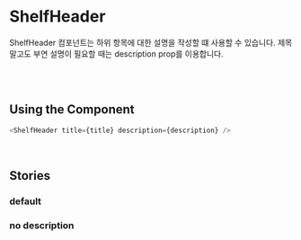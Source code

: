 

<Meta of={ShelfHeaderStories} />

# ShelfHeader

ShelfHeader 컴포넌트는 하위 항목에 대한 설명을 작성할 떄 사용할 수 있습니다.
제목 말고도 부연 설명이 필요할 때는 description prop를 이용합니다.

<br />
<br />

## Using the Component

```js
<ShelfHeader title={title} description={description} />
```

<br />

## Stories

### default

<Canvas of={ShelfHeaderStories.DefaultShelfHeader} />

### no description

<Canvas of={ShelfHeaderStories.NoDescriptionShelfHeader} />
